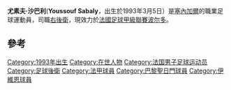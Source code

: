 {{noteTA
|G1=football
|G2=uefa
|G3=法甲
|1=zh-hans:优素福·萨巴利;zh-hk:尤素夫·沙巴利;zh-tw:尤素夫·沙巴利;
|2=zh-hans:优素福;zh-hk:尤素夫;zh-tw:尤素夫;
|3=zh-hans:萨巴利;zh-hk:沙巴利;zh-tw:沙巴利;
}}

{{Infobox football biography
|name           = 尤素夫·沙巴利<br />Youssouf Sabaly
|image          =Youssouf Sabaly 2018.jpg
|caption        =
|fullname       =
|birth_date     = {{birth date and age|1993|3|5|df=y}}
|birth_place    = {{FRA}}[[勒謝奈|勒謝奈]]
|height         = {{convert|1.74|m|abbr=on}}
|position       = [[右後衛|右後衛]]
| currentclub = [[波尔多足球俱乐部|波尔多]]
| clubnumber = 20
| youthyears1 = 2001–2003
| youthclubs1 = Cellois FC
| youthyears2 = 2003–2013
| youthclubs2 = [[巴黎圣日耳曼足球俱乐部|巴黎圣日耳曼]]
| years1 = 2011–2013
| clubs1 = [[巴黎圣日耳曼足球俱乐部|巴黎圣日耳曼B隊]]
| caps1 = 46
| goals1 = 0
| years2 = 2013–2017
| clubs2 = [[巴黎圣日耳曼足球俱乐部|巴黎圣日耳曼]]
| caps2 = 0
| goals2 = 0
| years3 = 2013–2015
| clubs3 = → [[伊维恩托农盖拉德足球俱乐部|伊维恩]] (外借)
| caps3 = 65
| goals3 = 0
| years4 = 2015–2016
| clubs4 = → [[南特足球俱乐部|南特]] (外借)
| caps4 = 28
| goals4 = 2
| years5 = 2016–2017
| clubs5 = → [[波尔多足球俱乐部|波尔多]] (外借)
| caps5 = 30
| goals5 = 0
| clubs6 = [[波尔多足球俱乐部|波尔多]]
| years6 = 2017–
| caps6 = 59
| goals6 = 0
| nationalyears1 = 2009–2010
| nationalteam1 = [[法國17歲以下國家足球隊|法國U17]]
| nationalcaps1 = 11
| nationalgoals1 = 0
| nationalyears2 = 2010–2011
| nationalteam2 = [[法國18歲以下國家足球隊|法國U18]]
| nationalcaps2 = 7
| nationalgoals2 = 1
| nationalyears3 = 2011
| nationalteam3 = [[法國19歲以下國家足球隊|法國U19]]
| nationalcaps3 = 2
| nationalgoals3 = 0
| nationalyears4 = 2012–2013
| nationalteam4 = [[法國20歲以下國家足球隊|法國U20]]
| nationalcaps4 = 7
| nationalgoals4 = 0
| nationalyears5 = 2017–
| nationalteam5 = [[塞內加爾國家足球隊|塞內加爾]]
| nationalcaps5 = 18
| nationalgoals5 = 0
|club-update    = 12 May 2015
|nationalteam-update = 12:56, 22 November 2013 (UTC)
}}

'''尤素夫·沙巴利'''('''Youssouf Sabaly'''，出生於1993年3月5日）是[[塞內加爾|塞內加爾]]的職業足球運動員，司職[[右後衛|右後衛]]，現效力於[[法國足球甲級聯賽|法國足球甲級聯賽]][[波尔多足球俱乐部|波尔多]]。

==參考==
{{Reflist}}

{{波尔多球员名单}}
{{2018年世界杯足球赛塞内加尔参赛名单}}
{{2019年非洲國家盃塞內加爾參賽名單}}
{{DEFAULTSORT:Sabaly, Youssouf}}
[[Category:1993年出生|Category:1993年出生]]
[[Category:在世人物|Category:在世人物]]
[[Category:法国男子足球运动员|Category:法国男子足球运动员]]
[[Category:足球後衛|Category:足球後衛]]
[[Category:法甲球員|Category:法甲球員]]
[[Category:巴黎聖日門球員|Category:巴黎聖日門球員]]
[[Category:伊維恩球員|Category:伊維恩球員]]
